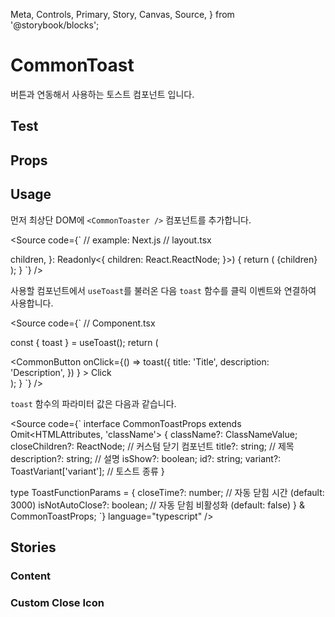  Meta,
  Controls,
  Primary,
  Story,
  Canvas,
  Source,
} from '@storybook/blocks';

<Meta title="UI/Toast/CommonToast" of={CommonToastStories} />

# CommonToast

버튼과 연동해서 사용하는 토스트 컴포넌트 입니다.

<Canvas of={CommonToastStories.All} />

## Test

<Story of={CommonToastStories.Test} />

## Props

<Canvas of={CommonToastStories.Content} />

<Controls of={CommonToastStories.Content} />

## Usage

먼저 최상단 DOM에 `<CommonToaster />` 컴포넌트를 추가합니다.

<Source code={`
// example: Next.js 
// layout.tsx


  children,
}: Readonly<{
  children: React.ReactNode;
}>) {
  return (
    <html lang="en">
      <body>
        {children}
        <CommonToaster />
      </body>
    </html>
  );
}
`} />

사용할 컴포넌트에서 `useToast`를 불러온 다음 `toast` 함수를 클릭 이벤트와 연결하여 사용합니다.

<Source
  code={`
// Component.tsx


  const { toast } = useToast();
    return (
      <div>
        <CommonButton
          onClick={() =>
            toast({
              title: 'Title',
              description: 'Description',
            })
          }
        >
          Click
        </CommonButton>
        <CommonToaster />
      </div>
    );
 }
`}
/>

`toast` 함수의 파라미터 값은 다음과 같습니다.

<Source code={`
interface CommonToastProps
  extends Omit<HTMLAttributes<HTMLDivElement>, 'className'> {
  className?: ClassNameValue;
  closeChildren?: ReactNode; // 커스텀 닫기 컴포넌트
  title?: string; // 제목
  description?: string; // 설명
  isShow?: boolean;
  id?: string;
  variant?: ToastVariant['variant']; // 토스트 종류
}

type ToastFunctionParams = {
closeTime?: number; // 자동 닫힘 시간 (default: 3000)
isNotAutoClose?: boolean; // 자동 닫힘 비활성화 (default: false)
} & CommonToastProps;
`}
language="typescript"
/>

## Stories

### Content

<Canvas of={CommonToastStories.Content} />

### Custom Close Icon

<Canvas of={CommonToastStories.CustomCloseIcon} />
